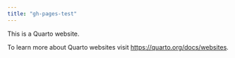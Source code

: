 ```yaml
---
title: "gh-pages-test"
---
```


This is a Quarto website.

To learn more about Quarto websites visit <https://quarto.org/docs/websites>.
